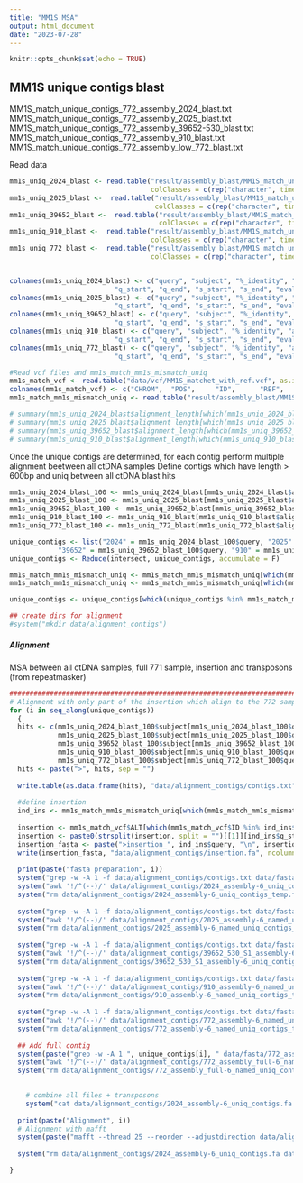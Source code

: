 ---
title: "MM1S MSA"
output: html_document
date: "2023-07-28"
---

```{r setup, include=FALSE}
knitr::opts_chunk$set(echo = TRUE)
```

## MM1S unique contigs blast
##################################################################################

MM1S_match_unique_contigs_772_assembly_2024_blast.txt
MM1S_match_unique_contigs_772_assembly_2025_blast.txt
MM1S_match_unique_contigs_772_assembly_39652-530_blast.txt
MM1S_match_unique_contigs_772_assembly_910_blast.txt
MM1S_match_unique_contigs_772_assembly_low_772_blast.txt

Read data

```{r ctDNA_contigs_blast}
mm1s_uniq_2024_blast <- read.table("result/assembly_blast/MM1S_match_unique_contigs_772_assembly_2024_blast.txt", 
                                   colClasses = c(rep("character", times = 2), rep("numeric", times = 10)) )
mm1s_uniq_2025_blast <-  read.table("result/assembly_blast/MM1S_match_unique_contigs_772_assembly_2025_blast.txt",
                                    colClasses = c(rep("character", times = 2), rep("numeric", times = 10)))
mm1s_uniq_39652_blast <-  read.table("result/assembly_blast/MM1S_match_unique_contigs_772_assembly_39652-530_blast.txt",
                                     colClasses = c(rep("character", times = 2), rep("numeric", times = 10)))
mm1s_uniq_910_blast <-  read.table("result/assembly_blast/MM1S_match_unique_contigs_772_assembly_910_blast.txt",
                                   colClasses = c(rep("character", times = 2), rep("numeric", times = 10)))
mm1s_uniq_772_blast <-  read.table("result/assembly_blast/MM1S_match_unique_contigs_772_assembly_low_772_blast.txt",
                                   colClasses = c(rep("character", times = 2), rep("numeric", times = 10)))


colnames(mm1s_uniq_2024_blast) <- c("query", "subject", "%_identity", "alignment_length", "mismatches", "gap_opens",
                          "q_start", "q_end", "s_start", "s_end", "evalue", "bit_score")
colnames(mm1s_uniq_2025_blast) <- c("query", "subject", "%_identity", "alignment_length", "mismatches", "gap_opens",
                          "q_start", "q_end", "s_start", "s_end", "evalue", "bit_score")
colnames(mm1s_uniq_39652_blast) <- c("query", "subject", "%_identity", "alignment_length", "mismatches", "gap_opens",
                          "q_start", "q_end", "s_start", "s_end", "evalue", "bit_score")
colnames(mm1s_uniq_910_blast) <- c("query", "subject", "%_identity", "alignment_length", "mismatches", "gap_opens",
                          "q_start", "q_end", "s_start", "s_end", "evalue", "bit_score")
colnames(mm1s_uniq_772_blast) <- c("query", "subject", "%_identity", "alignment_length", "mismatches", "gap_opens",
                          "q_start", "q_end", "s_start", "s_end", "evalue", "bit_score")

#Read vcf files and mm1s_match_mm1s_mismatch_uniq
mm1s_match_vcf <- read.table("data/vcf/MM1S_matchet_with_ref.vcf", as.is = T)
colnames(mm1s_match_vcf) <- c("CHROM",  "POS",     "ID",      "REF",     "ALT",     "QUAL",    "FILTER",  "INFO",    "FORMAT",   "GENOTYPE")
mm1s_match_mm1s_mismatch_uniq <- read.table("result/assembly_blast/MM1S_match_unique_contigs_blast_result.txt")

# summary(mm1s_uniq_2024_blast$alignment_length[which(mm1s_uniq_2024_blast$query %in% uniq_ins)])
# summary(mm1s_uniq_2025_blast$alignment_length[which(mm1s_uniq_2025_blast$query %in% uniq_ins)])
# summary(mm1s_uniq_39652_blast$alignment_length[which(mm1s_uniq_39652_blast$query %in% uniq_ins)])
# summary(mm1s_uniq_910_blast$alignment_length[which(mm1s_uniq_910_blast$query %in% uniq_ins)])
```

Once the unique contigs are determined, for each contig perform multiple alignment beetween all ctDNA samples
Define contigs which have length > 600bp and uniq between all ctDNA blast hits

```{r contig_unique}
mm1s_uniq_2024_blast_100 <- mm1s_uniq_2024_blast[mm1s_uniq_2024_blast$alignment_length > 650, ]
mm1s_uniq_2025_blast_100 <- mm1s_uniq_2025_blast[mm1s_uniq_2025_blast$alignment_length >650, ]
mm1s_uniq_39652_blast_100 <- mm1s_uniq_39652_blast[mm1s_uniq_39652_blast$alignment_length > 650, ]
mm1s_uniq_910_blast_100 <- mm1s_uniq_910_blast[mm1s_uniq_910_blast$alignment_length > 650, ]
mm1s_uniq_772_blast_100 <- mm1s_uniq_772_blast[mm1s_uniq_772_blast$alignment_length > 650, ]

unique_contigs <- list("2024" = mm1s_uniq_2024_blast_100$query, "2025" = mm1s_uniq_2025_blast_100$query,
            "39652" = mm1s_uniq_39652_blast_100$query, "910" = mm1s_uniq_910_blast_100$query, "772" = mm1s_uniq_772_blast_100$query)
unique_contigs <- Reduce(intersect, unique_contigs, accumulate = F)

mm1s_match_mm1s_mismatch_uniq <- mm1s_match_mm1s_mismatch_uniq[which(mm1s_match_mm1s_mismatch_uniq$X._identity >= 90),]
mm1s_match_mm1s_mismatch_uniq <- mm1s_match_mm1s_mismatch_uniq[which(mm1s_match_mm1s_mismatch_uniq$subject %in% unique_contigs),]

unique_contigs <- unique_contigs[which(unique_contigs %in% mm1s_match_mm1s_mismatch_uniq$subject)]

## create dirs for alignment
#system("mkdir data/alignment_contigs")
```

##### Alignment
MSA between all ctDNA samples, full 771 sample, insertion and transposons (from repeatmasker)


```{r contig_alignment_insertion}

#####################################################################################################
# Alignment with only part of the insertion which align to the 772 sample
for (i in seq_along(unique_contigs)) 
  {
  hits <- c(mm1s_uniq_2024_blast_100$subject[mm1s_uniq_2024_blast_100$query %in% unique_contigs[i]],
            mm1s_uniq_2025_blast_100$subject[mm1s_uniq_2025_blast_100$query %in% unique_contigs[i]],
            mm1s_uniq_39652_blast_100$subject[mm1s_uniq_39652_blast_100$query %in% unique_contigs[i]],
            mm1s_uniq_910_blast_100$subject[mm1s_uniq_910_blast_100$query %in% unique_contigs[i]],
            mm1s_uniq_772_blast_100$subject[mm1s_uniq_772_blast_100$query %in% unique_contigs[i]])
  hits <- paste(">", hits, sep = "")
  
  write.table(as.data.frame(hits), "data/alignment_contigs/contigs.txt", sep = "\t", row.names = F, col.names = F, quote = F)
  
  #define insertion
  ind_ins <- mm1s_match_mm1s_mismatch_uniq[which(mm1s_match_mm1s_mismatch_uniq$subject %in% unique_contigs[i]),]
  
  insertion <- mm1s_match_vcf$ALT[which(mm1s_match_vcf$ID %in% ind_ins$query)]
  insertion <- paste0(strsplit(insertion, split = "")[[1]][ind_ins$q_start:ind_ins$q_end], collapse = "")
  insertion_fasta <- paste(">insertion_", ind_ins$query, "\n", insertion, sep = "")
  write(insertion_fasta, "data/alignment_contigs/insertion.fa", ncolumns = 1)
  
  print(paste("fasta preparation", i))
  system("grep -w -A 1 -f data/alignment_contigs/contigs.txt data/fasta/2024_assembly-6_named.fa > data/alignment_contigs/2024_assembly-6_uniq_contigs_temp.fa")
  system("awk '!/^(--)/' data/alignment_contigs/2024_assembly-6_uniq_contigs_temp.fa > data/alignment_contigs/2024_assembly-6_uniq_contigs.fa")
  system("rm data/alignment_contigs/2024_assembly-6_uniq_contigs_temp.fa")
  
  system("grep -w -A 1 -f data/alignment_contigs/contigs.txt data/fasta/2025_assembly-6_named.fa > data/alignment_contigs/2025_assembly-6_named_uniq_contigs_temp.fa")
  system("awk '!/^(--)/' data/alignment_contigs/2025_assembly-6_named_uniq_contigs_temp.fa > data/alignment_contigs/2025_assembly-6_uniq_contigs.fa")
  system("rm data/alignment_contigs/2025_assembly-6_named_uniq_contigs_temp.fa")
  
  system("grep -w -A 1 -f data/alignment_contigs/contigs.txt data/fasta/39652-530_S1_assembly-6_named.fa > data/alignment_contigs/39652_530_S1_assembly-6_uniq_contigs_temp.fa")
  system("awk '!/^(--)/' data/alignment_contigs/39652_530_S1_assembly-6_uniq_contigs_temp.fa > data/alignment_contigs/39652_530_S1_assembly-6_uniq_contigs.fa")
  system("rm data/alignment_contigs/39652_530_S1_assembly-6_uniq_contigs_temp.fa")
  
  system("grep -w -A 1 -f data/alignment_contigs/contigs.txt data/fasta/910_assembly-6_named.fa > data/alignment_contigs/910_assembly-6_named_uniq_contigs_temp.fa")
  system("awk '!/^(--)/' data/alignment_contigs/910_assembly-6_named_uniq_contigs_temp.fa > data/alignment_contigs/910_assembly-6_named_uniq_contigs.fa")
  system("rm data/alignment_contigs/910_assembly-6_named_uniq_contigs_temp.fa")
  
  system("grep -w -A 1 -f data/alignment_contigs/contigs.txt data/fasta/772_assembly-6_named.fa > data/alignment_contigs/772_assembly-6_named_uniq_contigs_temp.fa")
  system("awk '!/^(--)/' data/alignment_contigs/772_assembly-6_named_uniq_contigs_temp.fa > data/alignment_contigs/772_assembly-6_named_uniq_contigs.fa")
  system("rm data/alignment_contigs/772_assembly-6_named_uniq_contigs_temp.fa")
  
  ## Add full contig
  system(paste("grep -w -A 1 ", unique_contigs[i], " data/fasta/772_assembly_full-6_named.fa > data/alignment_contigs/772_assembly_full-6_named_uniq_contigs_temp.fa", sep = ""))
  system("awk '!/^(--)/' data/alignment_contigs/772_assembly_full-6_named_uniq_contigs_temp.fa > data/alignment_contigs/772_assembly_full-6_named_uniq_contigs.fa")
  system("rm data/alignment_contigs/772_assembly_full-6_named_uniq_contigs_temp.fa")

  
    # combine all files + transposons
    system("cat data/alignment_contigs/2024_assembly-6_uniq_contigs.fa data/alignment_contigs/2025_assembly-6_uniq_contigs.fa  data/alignment_contigs/39652_530_S1_assembly-6_uniq_contigs.fa data/alignment_contigs/910_assembly-6_named_uniq_contigs.fa data/alignment_contigs/772_assembly-6_named_uniq_contigs.fa data/alignment_contigs/772_assembly_full-6_named_uniq_contigs.fa  data/alignment_contigs/insertion.fa data/alignment_contigs/repeatmasker.fa > data/alignment_contigs/combined_unique_contigs.fa")
  
  print(paste("Alignment", i))
  # Alignment with mafft
  system(paste("mafft --thread 25 --reorder --adjustdirection data/alignment_contigs/combined_unique_contigs.fa > data/alignment_contigs/aligned_unique_contigs_adjustdir_insertion_repeatmask/contige_",i, "_",unique_contigs[i],  "_ins_repeats_mafft_aln.fa", sep = ""))
  
  system("rm data/alignment_contigs/2024_assembly-6_uniq_contigs.fa data/alignment_contigs/2025_assembly-6_uniq_contigs.fa data/alignment_contigs/39652_530_S1_assembly-6_uniq_contigs.fa data/alignment_contigs/910_assembly-6_named_uniq_contigs.fa data/alignment_contigs/772_assembly-6_named_uniq_contigs.fa data/alignment_contigs/combined_unique_contigs.fa data/alignment_contigs/772_assembly_full-6_named_uniq_contigs.fa data/alignment_contigs/insertion.fa ")

}

```